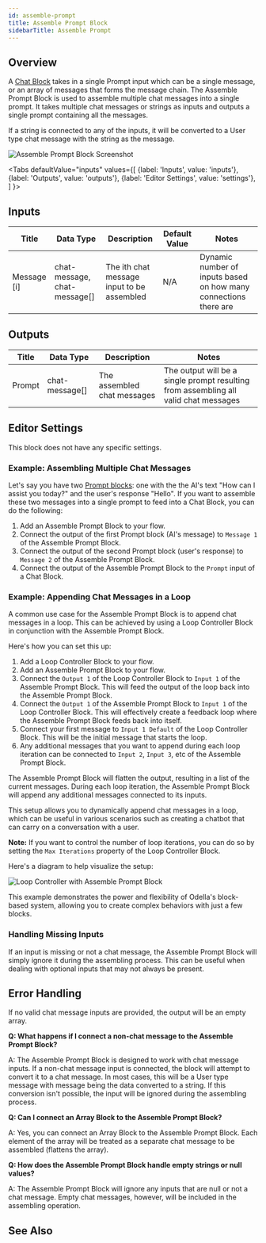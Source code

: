 ```yaml
---
id: assemble-prompt
title: Assemble Prompt Block
sidebarTitle: Assemble Prompt
---
```



## Overview

A [Chat Block](./chat) takes in a single Prompt input which can be a single message, or an array of messages that forms the message chain. The Assemble Prompt Block is used to assemble multiple chat messages into a single prompt. It takes multiple chat messages or strings as inputs and outputs a single prompt containing all the messages.

If a string is connected to any of the inputs, it will be converted to a User type chat message with the string as the message.

![Assemble Prompt Block Screenshot](./assets/assemble-prompt-block.png)

<Tabs
  defaultValue="inputs"
  values={[
    {label: 'Inputs', value: 'inputs'},
    {label: 'Outputs', value: 'outputs'},
    {label: 'Editor Settings', value: 'settings'},
  ]
}>

<TabItem value="inputs">

## Inputs

| Title       | Data Type                    | Description                                | Default Value | Notes                                                            |
| ----------- | ---------------------------- | ------------------------------------------ | ------------- | ---------------------------------------------------------------- |
| Message [i] | chat-message, chat-message[] | The ith chat message input to be assembled | N/A           | Dynamic number of inputs based on how many connections there are |

</TabItem>

<TabItem value="outputs">

## Outputs

| Title  | Data Type      | Description                 | Notes                                                                                |
| ------ | -------------- | --------------------------- | ------------------------------------------------------------------------------------ |
| Prompt | chat-message[] | The assembled chat messages | The output will be a single prompt resulting from assembling all valid chat messages |

</TabItem>

<TabItem value="settings">

## Editor Settings

This block does not have any specific settings.

</TabItem>

</Tabs>

### Example: Assembling Multiple Chat Messages

Let's say you have two [Prompt blocks](./prompt): one with the the AI's text "How can I assist you today?" and the user's response "Hello". If you want to assemble these two messages into a single prompt to feed into a Chat Block, you can do the following:

1. Add an Assemble Prompt Block to your flow.
2. Connect the output of the first Prompt block (AI's message) to `Message 1` of the Assemble Prompt Block.
3. Connect the output of the second Prompt block (user's response) to `Message 2` of the Assemble Prompt Block.
4. Connect the output of the Assemble Prompt Block to the `Prompt` input of a Chat Block.

### Example: Appending Chat Messages in a Loop

A common use case for the Assemble Prompt Block is to append chat messages in a loop. This can be achieved by using a Loop Controller Block in conjunction with the Assemble Prompt Block.

Here's how you can set this up:

1. Add a Loop Controller Block to your flow.
2. Add an Assemble Prompt Block to your flow.
3. Connect the `Output 1` of the Loop Controller Block to `Input 1` of the Assemble Prompt Block. This will feed the output of the loop back into the Assemble Prompt Block.
4. Connect the `Output 1` of the Assemble Prompt Block to `Input 1` of the Loop Controller Block. This will effectively create a feedback loop where the Assemble Prompt Block feeds back into itself.
5. Connect your first message to `Input 1 Default` of the Loop Controller Block. This will be the initial message that starts the loop.
6. Any additional messages that you want to append during each loop iteration can be connected to `Input 2`, `Input 3`, etc of the Assemble Prompt Block.

The Assemble Prompt Block will flatten the output, resulting in a list of the current messages. During each loop iteration, the Assemble Prompt Block will append any additional messages connected to its inputs.

This setup allows you to dynamically append chat messages in a loop, which can be useful in various scenarios such as creating a chatbot that can carry on a conversation with a user.

**Note:** If you want to control the number of loop iterations, you can do so by setting the `Max Iterations` property of the Loop Controller Block.

Here's a diagram to help visualize the setup:

![Loop Controller with Assemble Prompt Block](./assets/assemble-prompt-block-example-02.png)

This example demonstrates the power and flexibility of Odella's block-based system, allowing you to create complex behaviors with just a few blocks.

### Handling Missing Inputs

If an input is missing or not a chat message, the Assemble Prompt Block will simply ignore it during the assembling process. This can be useful when dealing with optional inputs that may not always be present.

## Error Handling

If no valid chat message inputs are provided, the output will be an empty array.

**Q: What happens if I connect a non-chat message to the Assemble Prompt Block?**

A: The Assemble Prompt Block is designed to work with chat message inputs. If a non-chat message input is connected, the block will attempt to convert it to a chat message. In most cases, this will be a User type message with message being the data converted to a string. If this conversion isn't possible, the input will be ignored during the assembling process.

**Q: Can I connect an Array Block to the Assemble Prompt Block?**

A: Yes, you can connect an Array Block to the Assemble Prompt Block. Each element of the array will be treated as a separate chat message to be assembled (flattens the array).

**Q: How does the Assemble Prompt Block handle empty strings or null values?**

A: The Assemble Prompt Block will ignore any inputs that are null or not a chat message. Empty chat messages, however, will be included in the assembling operation.

## See Also
